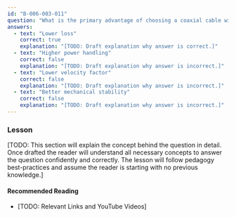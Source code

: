 ```yaml
---
id: "B-006-003-011"
question: "What is the primary advantage of choosing a coaxial cable with a foam dielectric instead of a solid dielectric?"
answers:
  - text: "Lower loss"
    correct: true
    explanation: "[TODO: Draft explanation why answer is correct.]"
  - text: "Higher power handling"
    correct: false
    explanation: "[TODO: Draft explanation why answer is incorrect.]"
  - text: "Lower velocity factor"
    correct: false
    explanation: "[TODO: Draft explanation why answer is incorrect.]"
  - text: "Better mechanical stability"
    correct: false
    explanation: "[TODO: Draft explanation why answer is incorrect.]"
---
```


### Lesson

[TODO: This section will explain the concept behind the question in detail. Once drafted the reader will understand all necessary concepts to answer the question confidently and correctly. The lesson will follow pedagogy best-practices and assume the reader is starting with no previous knowledge.]

#### Recommended Reading

- [TODO: Relevant Links and YouTube Videos]
